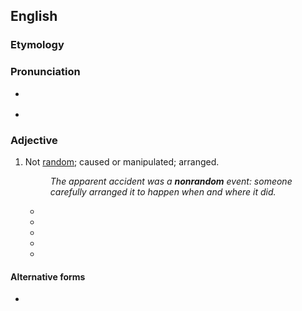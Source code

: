 {{also|non-random}}

==English==

===Etymology===
{{prefix|en|non|random}}

===Pronunciation===
* {{a|GenAm}} {{IPA|en|/ˈnɑnɹændəm/}}
* {{a|RP}} {{IPA|en|/ˈnɒnɹændəm/}}

===Adjective===
{{en-adj|-}}

# Not [[random]]; caused or manipulated; arranged.
#: ''The apparent accident was a '''nonrandom''' event: someone carefully arranged it to happen when and where it did.''
#* {{quote-book|en|year=1956|Geological Survey Professional Paper, Volume 300|author=|publisher=U.S. Government Printing Office|isbn=|page=77|url=https://www.google.com/books/edition/Geological_Survey_Professional_Paper/2CAlAQAAIAAJ?hl=en&gbpv=1|passage=The evidence presented indicates that the regional variations in uranium content in rhyolitic and dacitic rocks are '''nonrandom''' in nature.}}
#* {{quote-book|en|year=1958|title= Agricultural Economics Research, Volumes 10-12|author=|publisher=U.S. Department of Agriculture, Economics, Statistics, and Cooperatives Service|isbn=|page=45|url=https://www.google.com/books/edition/Agricultural_Economics_Research/gv8wE6UfSLkC?hl=en&gbpv=1|passage=As an example of the method, table 1 summarizes the computations used in estimating the variance of the random component of early fall lettuce yields in California for the years 1918–57. The question is: Beginning with which difference is it reasonably certain that the '''nonrandom''' element has been eliminated, leaving an estimate of the random variance?}}
#* {{quote-book|en|year=1969|title= Congressional Record|author=United States Congress|publisher=Washington, Congress|isbn=|page=11565|url=https://archive.org/details/congressionalrec115funit/mode/2up?q=Confidence|passage=Confidence intervals can be used to  isolate areas of discrepancies if bias exist as being a result of either a ''''nonrandom''' selection technique or a non-representative selection list.}}
#* {{quote-book|en|year=1998|title=This Is Biology: The Science of the Living World|author=Ernst Mayr |publisher=Harvard University Press|isbn=9780674884694|page=189|url=https://www.google.com/books/edition/This_Is_Biology/-ddVamDO-xcC?hl=en&gbpv=1&kptab=review|passage=There is no need to consider those individuals who survive the process of '''nonrandom''' elimination to be the products fo a goal-directed process.}}
#* {{quote-book|en|year=2000|title=North American Fauna|author=United States Bureau of Biological Survey, United States Bureau of Sport Fisheries and Wildlife, U.S. Fish and Wildlife Service|publisher=Washington, Fish and Wildlife Service,  Superintendent of Documents, U. S. Goverment Print Office|isbn=|page=22|url=https://archive.org/details/northamericanfau71unit/page/22/mode/2up?q=nonrandom|passage=However, it should be noted that theoretically, the apparent '''nonrandom''' distance of the dispersal has evolved because of its advantage to the species.}}

====Alternative forms====
* {{l|en|non-random}}